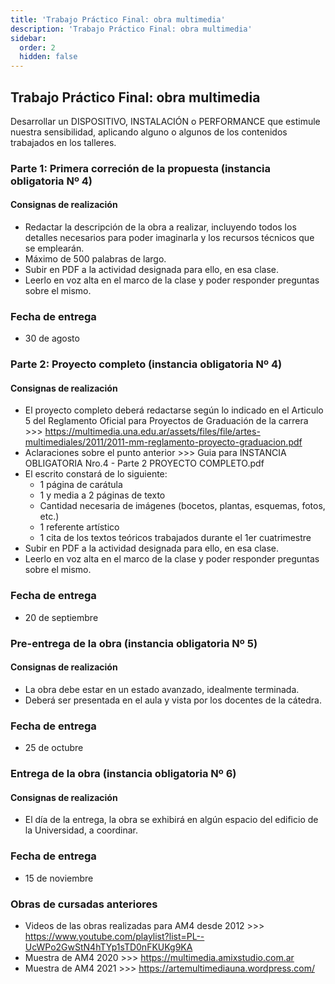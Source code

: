 ```yaml
---
title: 'Trabajo Práctico Final: obra multimedia'
description: 'Trabajo Práctico Final: obra multimedia'
sidebar:
  order: 2
  hidden: false
---
```


## Trabajo Práctico Final: obra multimedia

Desarrollar un DISPOSITIVO, INSTALACIÓN o PERFORMANCE que estimule nuestra sensibilidad, aplicando alguno o algunos de  los contenidos trabajados en los talleres. 

### Parte 1: Primera correción de la propuesta (instancia obligatoria Nº 4)

#### Consignas de realización

- Redactar la descripción de la obra a realizar, incluyendo todos los detalles necesarios para poder imaginarla y los recursos técnicos que se emplearán.
- Máximo de 500 palabras de largo.
- Subir en PDF a la actividad designada para ello, en esa clase.
- Leerlo en voz alta en el marco de la clase y poder responder preguntas sobre el mismo.

### Fecha de entrega

- 30 de agosto

### Parte 2: Proyecto completo (instancia obligatoria Nº 4)

#### Consignas de realización

- El proyecto completo deberá redactarse según lo indicado en el Articulo 5 del Reglamento Oficial para Proyectos de Graduación de la carrera >>> https://multimedia.una.edu.ar/assets/files/file/artes-multimediales/2011/2011-mm-reglamento-proyecto-graduacion.pdf
- Aclaraciones sobre el punto anterior >>> Guia para INSTANCIA OBLIGATORIA Nro.4 - Parte 2 PROYECTO COMPLETO.pdf
- El escrito constará de lo siguiente:
  - 1 página de carátula
  - 1 y media a 2 páginas de texto
  - Cantidad necesaria de imágenes (bocetos, plantas, esquemas, fotos, etc.)
  - 1 referente artístico
  - 1 cita de los textos teóricos trabajados durante el 1er cuatrimestre
- Subir en PDF a la actividad designada para ello, en esa clase.
- Leerlo en voz alta en el marco de la clase y poder responder preguntas sobre el mismo.

### Fecha de entrega

- 20 de septiembre

### Pre-entrega de la obra (instancia obligatoria Nº 5)

#### Consignas de realización

- La obra debe estar en un estado avanzado, idealmente terminada.
- Deberá ser presentada en el aula y vista por los docentes de la cátedra.

### Fecha de entrega

- 25 de octubre

### Entrega de la obra (instancia obligatoria Nº 6)

#### Consignas de realización

- El día de la entrega, la obra se exhibirá en algún espacio del edificio de la Universidad, a coordinar. 

### Fecha de entrega

- 15 de noviembre

### Obras de cursadas anteriores

- Videos de las obras realizadas para AM4 desde 2012  >>>  https://www.youtube.com/playlist?list=PL--UcWPo2GwStN4hTYp1sTD0nFKUKg9KA
- Muestra de AM4 2020  >>>  https://multimedia.amixstudio.com.ar
- Muestra de AM4 2021 >>> https://artemultimediauna.wordpress.com/
